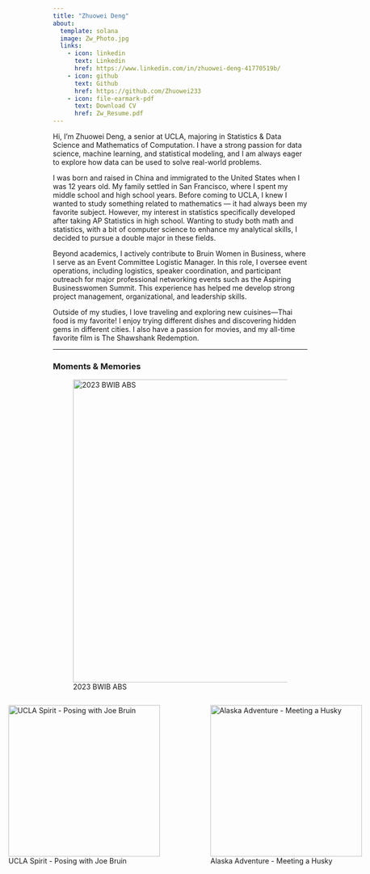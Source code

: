 ```yaml
---
title: "Zhuowei Deng"
about:
  template: solana
  image: Zw_Photo.jpg
  links:
    - icon: linkedin
      text: Linkedin
      href: https://www.linkedin.com/in/zhuowei-deng-41770519b/
    - icon: github
      text: Github
      href: https://github.com/Zhuowei233
    - icon: file-earmark-pdf
      text: Download CV
      href: Zw_Resume.pdf
---
```


Hi, I’m Zhuowei Deng, a senior at UCLA, majoring in Statistics & Data Science and Mathematics of Computation. I have a strong passion for data science, machine learning, and statistical modeling, and I am always eager to explore how data can be used to solve real-world problems.

I was born and raised in China and immigrated to the United States when I was 12 years old. My family settled in San Francisco, where I spent my middle school and high school years. Before coming to UCLA, I knew I wanted to study something related to mathematics — it had always been my favorite subject. However, my interest in statistics specifically developed after taking AP Statistics in high school. Wanting to study both math and statistics, with a bit of computer science to enhance my analytical skills, I decided to pursue a double major in these fields.

Beyond academics, I actively contribute to Bruin Women in Business, where I serve as an Event Committee Logistic Manager. In this role, I oversee event operations, including logistics, speaker coordination, and participant outreach for major professional networking events such as the Aspiring Businesswomen Summit. This experience has helped me develop strong project management, organizational, and leadership skills. 

Outside of my studies, I love traveling and exploring new cuisines—Thai food is my favorite! I enjoy trying different dishes and discovering hidden gems in different cities. I also have a passion for movies, and my all-time favorite film is The Shawshank Redemption. 

---

### Moments & Memories

::: {.gallery}

<!-- Second picture centered on top -->
![2023 BWIB ABS](abs_bwib.jpg){width=600px group="my-gallery" fig-cap="2023 BWIB ABS"}

<div style="display: flex; justify-content: center; gap: 20px;">
    
  <!-- First and Third pictures side by side at bottom -->
  
  ![UCLA Spirit - Posing with Joe Bruin](IMG_4666.jpeg){width=300px group="my-gallery" fig-cap="UCLA Spirit - Posing with Joe Bruin"}
  
  ![Alaska Adventure - Meeting a Husky](IMG_9036.jpeg){width=300px group="my-gallery" fig-cap="Alaska Adventure - Meeting a Husky"}

</div>

:::

